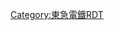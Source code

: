 {{Routemap|inline=<includeonly>yes</includeonly>|collapse=yes|title=世田谷線|title-bg=#fcc70d|title-color=black|map=
\uexSTR+l\uexABZgr\tSTR
\uexBHF!~HUBrg\uexBHF!~HUBeq\tSTR
\uKBHFxa!~HUBlf\uexSTR!~HUBq\tBHF!~HUBeq~~0.0~~SG01 '''[[三軒茶屋站|三軒茶屋]]'''
\uSTR\uexSTR\tSTRl~~ ~~{{rint|tokyo|dt}} [[田園都市線]]
uSTR2\uexSTRl!~uSTRc3~~ ~~''{{link-ja|玉川線|東急玉川線}}''
uSTRc1\uSTR+4
\uBHF~~0.3~~SG02 '''[[西太子堂站|西太子堂]]'''
\uBUE~~ ~~若林平交道（[[東京都道318號環狀七號線|環七通]]）
\uBHF~~0.9~~SG03 '''[[若林站 (東京都)|若林]]'''
\uBHF~~1.4~~SG04 '''[[松陰神社前站|松陰神社前]]'''
\uBHF~~1.9~~SG05 '''[[世田谷站|世田谷]]'''
\\uBHF\uKDSTa~~2.2~~SG06 '''[[上町站|上町]]'''
\\uABZg+l\uSTRr~~ ~~{{link-ja|雪谷檢車區|雪が谷検車区}}{{link-ja|雪谷檢車區上町班|雪が谷検車区上町班|上町班}}
\ueBHF~~ ~~''豪德寺前'' -1945
\uBHF~~2.7~~SG07 '''[[宮之坂站|宮之坂]]''' 1945-
\ueBHF~~''宮之坂'' -1944
\uSTR~~ ~~[[小田急電鐵|小田急]]：{{rint|tokyo|oh}} [[小田原線]]
\BHFq!~HUBa\umKRZu\STRq~~ ~~[[豪德寺站|豪德寺]]
!~HUBlf\uBHF!~HUBeq~~3.4~~SG08 '''[[山下站 (東京都)|山下]]'''
\ueBHF~~''六所神社前'' -1949
\uBHF~~4.2~~SG09 '''[[松原站 (東京都)|松原]]''' 1949-
\ueBHF~~ ~~''七軒町'' -1949
STR+r\uSTR~~ ~~[[京王電鐵|京王]]：{{rint|tokyo|ko}} [[京王線]]
BHF!~HUBaq\uKBHFe!~HUBeq~~5.0~~SG10 '''[[下高井戶站|下高井戶]]'''
|bottom={{navbar|東急電鐵RDT/世田谷線}}
}}<noinclude>{{rdt intro|[[世田谷線|東急電鐵世田谷線]]}}

[[Category:東急電鐵RDT]]
[[Category:世田谷線| ]]

</noinclude>